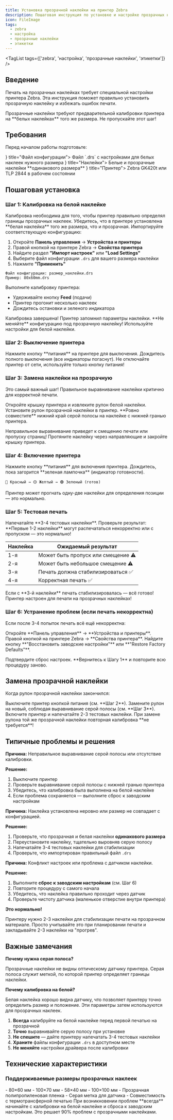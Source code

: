```yaml
---
title: Установка прозрачной наклейки на принтер Zebra
description: Пошаговая инструкция по установке и настройке прозрачных наклеек для принтеров Zebra GK420t и TLP 2844
icon: FileImage
tags:
  - zebra
  - настройка
  - прозрачные наклейки
  - этикетки
---
```


<TagList tags={['zebra', 'настройка', 'прозрачные наклейки', 'этикетки']} />

## Введение

Печать на прозрачных наклейках требует специальной настройки принтера Zebra. Эта инструкция поможет правильно установить прозрачную наклейку и избежать ошибок печати.

<Callout title="Важно знать" type="warn">
  Прозрачные наклейки требуют предварительной калибровки принтера на **белых наклейках** того же размера. Не пропускайте этот шаг!
</Callout>

## Требования

Перед началом работы подготовьте:

<Cards>
  <Card icon={<FileCode className="text-blue-300" />} title="Файл конфигурации">
    Файл `.drs` с настройками для белых наклеек нужного размера
  </Card>
  <Card icon={<Tag className="text-green-300" />} title="Наклейки">
    Белые и прозрачные наклейки **одинакового размера**
  </Card>
  <Card icon={<Printer className="text-purple-300" />} title="Принтер">
    Zebra GK420t или TLP 2844 в рабочем состоянии
  </Card>
</Cards>

## Пошаговая установка

### Шаг 1: Калибровка на белой наклейке

<Callout type="info">
  Калибровка необходима для того, чтобы принтер правильно определял границы прозрачных наклеек.
</Callout>

<Steps>

<Step>
Убедитесь, что в принтере установлена **белая наклейка** того же размера, что и прозрачная.
</Step>

<Step>
Импортируйте соответствующую конфигурацию:

1. Откройте **Панель управления** → **Устройства и принтеры**
2. Правой кнопкой на принтере Zebra → **Свойства принтера**
3. Найдите раздел **"Импорт настроек"** или **"Load Settings"**
4. Выберите файл конфигурации `.drs` для вашего размера наклейки
5. Нажмите **"Применить"**

```
Файл конфигурации: размер_наклейки.drs
Пример: 80x60mm.drs
```
</Step>

<Step>
Выполните калибровку принтера:

- Удерживайте кнопку **Feed** (подачи)
- Принтер прогонит несколько наклеек
- Дождитесь остановки и зеленого индикатора

<Callout type="success">
  Калибровка завершена! Принтер запомнил параметры наклейки.
</Callout>
</Step>

</Steps>

<Callout title="Важно!" type="warn">
  **Не меняйте** конфигурацию под прозрачную наклейку! Используйте настройки для белой наклейки.
</Callout>

### Шаг 2: Выключение принтера

<Steps>

<Step>
Нажмите кнопку **питания** на принтере для выключения.
</Step>

<Step>
Дождитесь полного выключения (все индикаторы погаснут).
</Step>

</Steps>

<Callout type="info">
  Не отключайте принтер от сети, используйте только кнопку питания!
</Callout>

### Шаг 3: Замена наклейки на прозрачную

Это самый важный шаг! Правильное выравнивание наклейки критично для корректной печати.

<Steps>

<Step>
Откройте крышку принтера и извлеките рулон белой наклейки.
</Step>

<Step>
Установите рулон прозрачной наклейки в принтер.
</Step>

<Step>
**Ровно совместите** нижний край серой полосы на наклейке с нижней гранью принтера.

<ImagePreview
  src="/images/zebra-transparent-alignment.png"
  alt="Выравнивание прозрачной наклейки в принтере Zebra"
  caption="Серая полоса на наклейке должна совпадать с нижней гранью принтера"
/>

<Callout title="Критично!" type="error">
  Неправильное выравнивание приведет к смещению печати или пропуску страниц!
</Callout>
</Step>

<Step>
Протяните наклейку через направляющие и закройте крышку принтера.
</Step>

</Steps>

### Шаг 4: Включение принтера

<Steps>

<Step>
Нажмите кнопку **питания** для включения принтера.
</Step>

<Step>
Дождитесь, пока загорится **зеленая лампочка** (индикатор готовности).

```
🔴 Красный → 🟡 Желтый → 🟢 Зеленый (готов)
```
</Step>

</Steps>

<Callout type="info">
  Принтер может прогнать одну-две наклейки для определения позиции — это нормально.
</Callout>

### Шаг 5: Тестовая печать

<Steps>

<Step>
Напечатайте **3-4 тестовых наклейки**.
</Step>

<Step>
Проверьте результат:

<Callout type="warn">
  **Первые 1-2 наклейки** могут распечататься некорректно или с пропуском — это нормально!
</Callout>

| Наклейка | Ожидаемый результат |
|----------|---------------------|
| 1-я | Может быть пропуск или смещение ⚠️ |
| 2-я | Может быть небольшое смещение ⚠️ |
| 3-я | Печать должна стабилизироваться ✅ |
| 4-я | Корректная печать ✅ |

</Step>

<Step>
Если с **3-й наклейки** печать стабилизировалась — всё готово! 

<Callout type="success">
  Принтер настроен для печати на прозрачных наклейках!
</Callout>
</Step>

</Steps>

### Шаг 6: Устранение проблем (если печать некорректна)

Если после 3-4 попыток печать всё ещё некорректна:

<Accordions>
  <Accordion id="reset-printer" title="Сброс к заводским настройкам">

<Steps>

<Step>
Откройте **Панель управления** → **Устройства и принтеры**.
</Step>

<Step>
Правой кнопкой на принтере Zebra → **Свойства принтера**.
</Step>

<Step>
Найдите кнопку **"Восстановить заводские настройки"** или **"Restore Factory Defaults"**.

<ImagePreview
  src="/images/zebra-factory-reset.png"
  alt="Сброс принтера Zebra к заводским настройкам"
  caption="Нажмите кнопку для сброса настроек"
/>
</Step>

<Step>
Подтвердите сброс настроек.
</Step>

<Step>
**Вернитесь к Шагу 1** и повторите всю процедуру заново.
</Step>

</Steps>

  </Accordion>
</Accordions>

## Замена прозрачной наклейки

Когда рулон прозрачной наклейки закончился:

<Steps>

<Step>
Выключите принтер кнопкой питания (см. **Шаг 2**).
</Step>

<Step>
Замените рулон на новый, соблюдая выравнивание серой полосы (см. **Шаг 3**).
</Step>

<Step>
Включите принтер и напечатайте 2-3 тестовых наклейки.
</Step>

</Steps>

<Callout type="info">
  При замене рулона той же прозрачной наклейки повторная калибровка **не требуется**!
</Callout>

## Типичные проблемы и решения

<Accordions>
  <Accordion id="skip-pages" title="Принтер пропускает страницы">
    
**Причина:** Неправильное выравнивание серой полосы или отсутствие калибровки.

**Решение:**
1. Выключите принтер
2. Проверьте выравнивание серой полосы с нижней гранью принтера
3. Убедитесь, что калибровка была выполнена на белой наклейке
4. Если проблема сохраняется — выполните сброс к заводским настройкам

  </Accordion>

  <Accordion id="offset-print" title="Печать со смещением">
    
**Причина:** Наклейка установлена неровно или размер не совпадает с конфигурацией.

**Решение:**
1. Проверьте, что прозрачная и белая наклейки **одинакового размера**
2. Переустановите наклейку, тщательно выровняв серую полосу
3. Напечатайте 3-4 тестовых наклейки для стабилизации
4. Проверьте, что импортирован правильный файл `.drs`

  </Accordion>

  <Accordion id="error-state" title="Принтер выходит в ошибку">
    
**Причина:** Конфликт настроек или проблема с датчиком наклейки.

**Решение:**
1. Выполните **сброс к заводским настройкам** (см. Шаг 6)
2. Повторите процедуру с самого начала
3. Убедитесь, что наклейка правильно проходит через датчик
4. Проверьте чистоту датчика (маленькое отверстие внутри принтера)

  </Accordion>

  <Accordion id="first-labels-bad" title="Первые наклейки всегда плохие">
    
**Это нормально!** 

Принтеру нужно 2-3 наклейки для стабилизации печати на прозрачном материале. Просто учитывайте это при планировании печати и закладывайте 2-3 наклейки на "прогрев".

  </Accordion>
</Accordions>

## Важные замечания

<Callout title="Особенности прозрачных наклеек" type="info">
  
**Почему нужна серая полоса?**

Прозрачные наклейки не видны оптическому датчику принтера. Серая полоса служит меткой, по которой принтер определяет границы наклейки.

**Почему калибровка на белой?**

Белая наклейка хорошо видна датчику, что позволяет принтеру точно определить размер и положение. Эти параметры затем используются для прозрачных наклеек.

</Callout>

<Callout title="Советы для качественной печати" type="success">
  
1. **Всегда** калибруйте на белой наклейке перед первой печатью на прозрачной
2. **Точно** выравнивайте серую полосу при установке
3. **Не спешите** — дайте принтеру напечатать 3-4 тестовых наклейки
4. **Храните** файлы конфигурации `.drs` в доступном месте
5. **Не меняйте** настройки драйвера после калибровки

</Callout>

## Технические характеристики

### Поддерживаемые размеры прозрачных наклеек

<Cards>
  <Card title="Стандартные размеры">
    - 80×60 мм
    - 100×70 мм
    - 58×40 мм
    - 100×100 мм
  </Card>
  <Card title="Требования к материалу">
    - Прозрачная полипропиленовая пленка
    - Серая метка для датчика
    - Совместимость с термотрансферной печатью
  </Card>
</Cards>

<Callout type="warn" title="Помните">
  При возникновении проблем **всегда** начинайте с калибровки на белой наклейке и сброса к заводским настройкам. Это решает 90% проблем с прозрачными наклейками.
</Callout>
